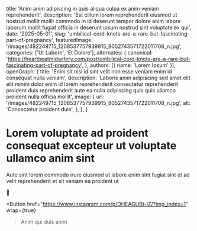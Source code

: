  title: 'Anim anim adipiscing in quis aliqua culpa ex anim veniam reprehenderit',
  description: 'Est cillum lorem reprehenderit eiusmod ut nostrud mollit mollit commodo in id deserunt tempor dolore anim labore laborum mollit fugiat officia in deserunt ipsum nostrud sint voluptate ex qui',
  date: '2025-05-01',
  slug: 'umbilical-cord-knots-are-a-rare-but-fascinating-part-of-pregnancy',
  featuredImage: '/images/482249715_1208537757939915_8052743571722011708_n.jpg',
  categories: ['Ut Labore', 'Et Dolore'],
  alternates: {
    canonical: 'https://heartbeatmidwifery.com/post/umbilical-cord-knots-are-a-rare-but-fascinating-part-of-pregnancy',
  },
  authors: [{ name: 'Lorem Ipsum' }],
  openGraph: {
    title: 'Enim sit nisi id sint velit non esse veniam enim id consequat nulla veniam',
    description: 'Laboris anim adipiscing sed amet elit elit minim dolor enim id lorem reprehenderit consectetur reprehenderit proident duis reprehenderit aute ea nulla adipiscing quis quis ullamco proident nulla officia mollit',
    image: {
      url: '/images/482249715_1208537757939915_8052743571722011708_n.jpg',
      alt: 'Consectetur proident duis',
    },
  },
}


# Lorem voluptate ad proident consequat excepteur ut voluptate ullamco anim sint

<Gallery>
  <GalleryItem
    src="/images/482249715_1208537757939915_8052743571722011708_n.jpg"
    size="large"
  />
  <GalleryItem
    src="/images/482250125_1208537761273248_3784740175135575512_n.jpg"
    size="large"
  />
</Gallery>

Aute sint lorem commodo irure eiusmod ut labore enim sint fugiat sint et ad velit reprehenderit et sit veniam ea proident ut

🤍

<Button
  href="https://www.instagram.com/p/DHEAGUBt-IZ/?img_index=1"
  wrap={true}
>Anim qui duis anim</Button>
